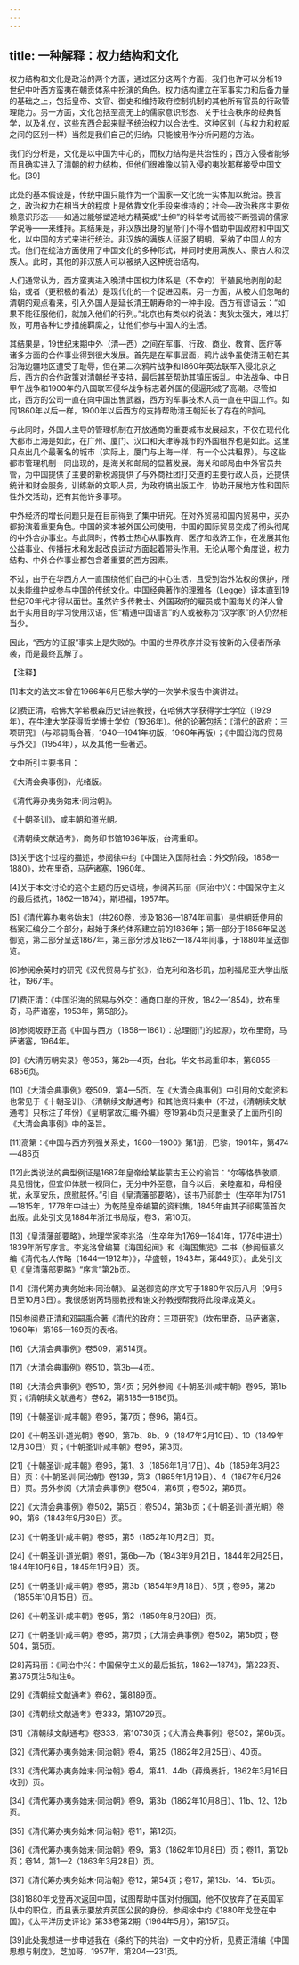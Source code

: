 ```yaml
---
---
---
```

title: 一种解释：权力结构和文化
---



权力结构和文化是政治的两个方面，通过区分这两个方面，我们也许可以分析19世纪中叶西方蛮夷在朝贡体系中扮演的角色。权力结构建立在军事实力和后备力量的基础之上，包括皇帝、文官、御史和维持政府控制机制的其他所有官员的行政管理能力。另一方面，文化包括至高无上的儒家意识形态、关于社会秩序的经典哲学，以及礼仪，这些东西合起来赋予统治权力以合法性。这种区别（与权力和权威之间的区别一样）当然是我们自己的归纳，只能被用作分析问题的方法。

我们的分析是，文化是以中国为中心的，而权力结构是共治性的；西方入侵者能够而且确实进入了清朝的权力结构，但他们很难像以前入侵的夷狄那样接受中国文化。[39]

此处的基本假设是，传统中国只能作为一个国家—文化统一实体加以统治。换言之，政治权力在相当大的程度上是依靠文化手段来维持的；社会—政治秩序主要依赖意识形态——如通过能够塑造地方精英或“士绅”的科举考试而被不断强调的儒家学说等——来维持。其结果是，非汉族出身的皇帝们不得不借助中国政府和中国文化，以中国的方式来进行统治。非汉族的满族人征服了明朝，采纳了中国人的方式。他们在统治方面使用了中国文化的多种形式，并同时使用满族人、蒙古人和汉族人。此时，其他的非汉族人可以被纳入这种统治结构。

人们通常认为，西方蛮夷进入晚清中国权力体系是（不幸的）半殖民地剥削的起始，或者（更积极的看法）是现代化的一个促进因素。另一方面，从被人们忽略的清朝的观点看来，引入外国人是延长清王朝寿命的一种手段。西方有谚语云：“如果不能征服他们，就加入他们的行列。”北京也有类似的说法：夷狄太强大，难以打败，可用各种让步措施羁縻之，让他们参与中国人的生活。

其结果是，19世纪末期中外（清—西）之间在军事、行政、商业、教育、医疗等诸多方面的合作事业得到很大发展。首先是在军事层面，鸦片战争虽使清王朝在其沿海边疆地区遭受了耻辱，但在第二次鸦片战争和1860年英法联军入侵北京之后，西方的合作政策对清朝给予支持，最后甚至帮助其镇压叛乱。中法战争、中日甲午战争和1900年的八国联军侵华战争标志着外国的侵逼形成了高潮。尽管如此，西方的公司一直在向中国出售武器，西方的军事技术人员一直在中国工作。如同1860年以后一样，1900年以后西方的支持帮助清王朝延长了存在的时间。

与此同时，外国人主导的管理机制在开放通商的重要城市发展起来，不仅在现代化大都市上海是如此，在广州、厦门、汉口和天津等城市的外国租界也是如此。这里只点出几个最著名的城市（实际上，厦门与上海一样，有一个公共租界）。与这些都市管理机制一同出现的，是海关和邮局的显著发展。海关和邮局由中外官员共管，为中国提供了主要的新税源提供了与外商社团打交道的主要行政人员，还提供统计和财会服务，训练新的文职人员，为政府搞出版工作，协助开展地方性和国际性外交活动，还有其他许多事项。

中外经济的增长问题只是在目前得到了集中研究。在对外贸易和国内贸易中，买办都扮演着重要角色。中国的资本被外国公司使用，中国的国际贸易变成了彻头彻尾的中外合办事业。与此同时，传教士热心从事教育、医疗和救济工作，在发展其他公益事业、传播技术和发起改良运动方面起着带头作用。无论从哪个角度说，权力结构、中外合作事业都包含着重要的西方因素。

不过，由于在华西方人一直围绕他们自己的中心生活，且受到治外法权的保护，所以未能维护或参与中国的传统文化。中国经典著作的理雅各（Legge）译本直到19世纪70年代才得以面世。虽然许多传教士、外国政府的雇员或中国海关的洋人曾出于实用目的学习使用汉语，但“精通中国语言”的人或被称为“汉学家”的人仍然相当少。

因此，“西方的征服”事实上是失败的。中国的世界秩序并没有被新的入侵者所承袭，而是最终瓦解了。

【注释】

[1]本文的法文本曾在1966年6月巴黎大学的一次学术报告中演讲过。

[2]费正清，哈佛大学希根森历史讲座教授，在哈佛大学获得学士学位（1929年），在牛津大学获得哲学博士学位（1936年）。他的论著包括：《清代的政府：三项研究》（与邓嗣禹合著，1940—1941年初版，1960年再版）；《中国沿海的贸易与外交》（1954年），以及其他一些著述。

文中所引主要书目：

《大清会典事例》，光绪版。

《清代筹办夷务始末·同治朝》。

《十朝圣训》，咸丰朝和道光朝。

《清朝续文献通考》，商务印书馆1936年版，台湾重印。

[3]关于这个过程的描述，参阅徐中约《中国进入国际社会：外交阶段，1858—1880》，坎布里奇，马萨诸塞，1960年。

[4]关于本文讨论的这个主题的历史语境，参阅芮玛丽《同治中兴：中国保守主义的最后抵抗，1862—1874》，斯坦福，1957年。

[5]《清代筹办夷务始末》（共260卷，涉及1836—1874年间事）是供朝廷使用的档案汇编分三个部分，起始于条约体系建立前的1836年；第一部分于1856年呈送御览，第二部分呈送1867年，第三部分涉及1862—1874年间事，于1880年呈送御览。

[6]参阅余英时的研究《汉代贸易与扩张》，伯克利和洛杉矶，加利福尼亚大学出版社，1967年。

[7]费正清：《中国沿海的贸易与外交：通商口岸的开放，1842—1854》，坎布里奇，马萨诸塞，1953年，第5部分。

[8]参阅坂野正高《中国与西方（1858—1861）：总理衙门的起源》，坎布里奇，马萨诸塞，1964年。

[9]《大清历朝实录》卷353，第2b—4页，台北，华文书局重印本，第6855—6856页。

[10]《大清会典事例》卷509，第4—5页。在《大清会典事例》中引用的文献资料也常见于《十朝圣训》、《清朝续文献通考》和其他资料集中（不过，《清朝续文献通考》只标注了年份）《皇朝掌故汇编·外编》卷19第4b页只是重录了上面所引的《大清会典事例》中的圣旨。

[11]高第：《中国与西方列强关系史，1860—1900》第1册，巴黎，1901年，第474—486页

[12]此类说法的典型例证是1687年皇帝给某些蒙古王公的谕旨：“尔等恪恭敬顺，具见悃忱，但宜仰体朕一视同仁，无分中外至意，自今以后，亲睦雍和，毋相侵扰，永享安乐，庶慰朕怀。”引自《皇清藩部要略》，该书乃祁韵士（生卒年为1751—1815年，1778年中进士）为乾隆皇帝编纂的资料集，1845年由其子祁寯藻首次出版。此处引文见1884年浙江书局版，卷3，第10页。

[13]《皇清藩部要略》，地理学家李兆洛（生卒年为1769—1841年，1778中进士）1839年所写序言。李兆洛曾编纂《海国纪闻》和《海国集览》二书（参阅恒慕义编《清代名人传略（1644—1912年）》，华盛顿，1943年，第449页）。此处引文见《皇清藩部要略》“序言”第2b页。

[14]《清代筹办夷务始末·同治朝》。呈送御览的序文写于1880年农历八月（9月5日至10月3日）。我很感谢芮玛丽教授和谢文孙教授帮我将此段译成英文。

[15]参阅费正清和邓嗣禹合著《清代的政府：三项研究》（坎布里奇，马萨诸塞，1960年）第165—169页的表格。

[16]《大清会典事例》卷509，第514页。

[17]《大清会典事例》卷510，第3b—4页。

[18]《大清会典事例》卷510，第4页；另外参阅《十朝圣训·咸丰朝》卷95，第1b页；《清朝续文献通考》卷62，第8185—8186页。

[19]《十朝圣训·咸丰朝》卷95，第7页；卷96，第4页。

[20]《十朝圣训·道光朝》卷90，第7b、8b、9（1847年2月10日）、10（1849年12月30日）页；《十朝圣训·咸丰朝》卷95，第3页。

[21]《十朝圣训·咸丰朝》卷96，第1、3（1856年1月17日）、4b（1859年3月23日）页：《十朝圣训·同治朝》卷139，第3（1865年1月19日）、4（1867年6月26日）页。另外参阅《大清会典事例》卷504，第6页；卷502，第6页。

[22]《大清会典事例》卷502，第5页；卷504，第3b页；《十朝圣训·道光朝》卷90，第6（1843年9月30日）页。

[23]《十朝圣训·咸丰朝》卷95，第5（1852年10月2日）页。

[24]《十朝圣训·道光朝》卷91，第6b—7b（1843年9月21日，1844年2月25日，1844年10月6日，1845年1月9日）页。

[25]《十朝圣训·咸丰朝》卷95，第3b（1854年9月18日）、5页；卷96，第2b（1855年10月15日）页。

[26]《十朝圣训·咸丰朝》卷95，第2（1850年8月20日）页。

[27]《十朝圣训·咸丰朝》卷95，第7页；《大清会典事例》卷502，第5b页；卷504，第5页。

[28]芮玛丽：《同治中兴：中国保守主义的最后抵抗，1862—1874》，第223页、第375页注5和注6。

[29]《清朝续文献通考》卷62，第8189页。

[30]《清朝续文献通考》卷333，第10729页。

[31]《清朝续文献通考》卷333，第10730页；《大清会典事例》卷502，第6b页。

[32]《清代筹办夷务始末·同治朝》卷4，第25（1862年2月25日）、40页。

[33]《清代筹办夷务始末·同治朝》卷4，第41、44b（薛焕奏折，1862年3月16日收到）页。

[34]《清代筹办夷务始末·同治朝》卷9，第3b（1862年10月8日）、11b、12、12b页。

[35]《清代筹办夷务始末·同治朝》卷11，第12页。

[36]《清代筹办夷务始末·同治朝》卷9，第3（1862年10月8日）页；卷11，第12b页；卷14，第1—2（1863年3月28日）页。

[37]《清代筹办夷务始末·同治朝》卷12，第54页；卷17，第13b、14、15b页。

[38]1880年戈登再次返回中国，试图帮助中国对付俄国，他不仅放弃了在英国军队中的职位，而且表示要放弃英国公民的身份。参阅徐中约《1880年戈登在中国》，《太平洋历史评论》第33卷第2期（1964年5月），第157页。

[39]此处我想进一步申述我在《条约下的共治》一文中的分析，见费正清编《中国思想与制度》，芝加哥，1957年，第204—231页。